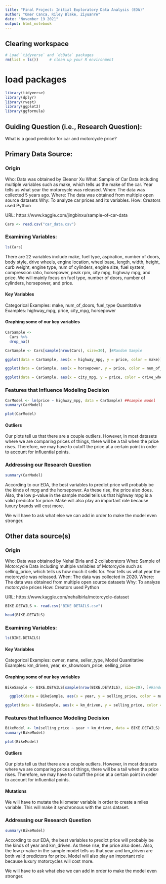 ```yaml
---
title: "Final Project: Initial Exploratory Data Analysis (EDA)"
author: "Omer Canca, Riley Blake, ZiyuanYe"
date: "November 19 2021"
output: html_notebook
---
```


## Clearing workspace
```r
# Load `tidyverse` and `dcData` packages
rm(list = ls())     # clean up your R environment
```

# load packages
```r
library(tidyverse) 
library(dplyr)
library(rvest)
library(ggplot2)
library(ggformula)
```


## **Guiding Question (i.e., Research Question)**: 
What is a good predictor for car and motorcycle price?


## Primary Data Source: 

### Origin

Who: Data was obtained by Eleanor Xu
What: Sample of Car Data including multiple variables such as make, which tells us the make of the car. Year tells us what year the motorcycle was released.
When: The data was collected 5 years ago.
Where: The data was obtained from multiple open source datasets
Why: To analyze car prices and its variables.
How: Creators used Python


URL: https://www.kaggle.com/jingbinxu/sample-of-car-data
```r
Cars <- read.csv("car_data.csv")
```

### Examining Variables: 
```r
ls(Cars)
```
There are 22 variables include make, fuel type, aspiration, number of doors, body style, drive wheels, engine location, wheel base, length, width, height, curb weight, engine type, num of cylinders, engine size, fuel system, compression ratio, horsepower, peak rpm, city mpg, highway mpg, and price. We will mainly focus on fuel type, number of doors, number of cylinders, horsepower, and price.

#### Key Variables
Categorical Examples: make, num_of_doors, fuel_type
Quantitative Examples: highway_mpg, price, city_mpg, horsepower

#### Graphing some of our key variables
```r
CarSample <- 
  Cars %>% 
  drop_na()

CarSample <- Cars[sample(nrow(Cars), size=30), ]#Random Sample

ggplot(data = CarSample, aes(x = highway_mpg, y = price, color = make)) + geom_point() #highway_mpg, price, make

ggplot(data = CarSample, aes(x = horsepower, y = price, color = num_of_doors)) + geom_point() #horsepower, price, number of doors

ggplot(data = CarSample, aes(x = city_mpg, y = price, color = drive_wheels)) + geom_point() #city_mpg, price, drive_wheels
```
### Features that Influence Modeling Decision
```r
CarModel <- lm(price ~ highway_mpg, data = CarSample) ##sample model
summary(CarModel)

plot(CarModel)
```
#### Outliers
Our plots tell us that there are a couple outliers. However, in most datasets where we are comparing prices of things, there will be a tail when the price rises. Therefore, we may have to cutoff the price at a certain point in order to account for influential points.

### Addressing our Research Question
```r
summary(CarModel)
```

According to our EDA, the best variables to predict price will probably be the kinds of mpg and the horsepower. As these rise, the price also does. Also, the low p-value in the sample model tells us that highway mpg is a valid predictor for price. Make will also play an important role because luxury brands will cost more.

We will have to ask what else we can add in order to make the model even stronger.



## Other data source(s)

### Origin
Who: Data was obtained by Nehal Birla and 2 collaborators
What: Sample of Motorcycle Data including multiple variables of Motorcycle such as selling_price, which tells us how much it sells for. Year tells us what year the motorcycle was released.
When: The data was collected in 2020.
Where: The data was obtained from multiple open source datasets
Why: To analyze motorcycle prices
How: Creators used Python

URL: https://www.kaggle.com/nehalbirla/motorcycle-dataset

```r
BIKE.DETAILS <- read.csv("BIKE DETAILS.csv")
```

```r
head(BIKE.DETAILS)
```

### Examining Variables: 
```r
ls(BIKE.DETAILS)
```
#### Key Variables
Categorical Examples: owner, name, seller_type, Model
Quantitative Examples: km_driven, year, ex_showroom_price, selling_price


#### Graphing some of our key variables
```r
BikeSample <- BIKE.DETAILS[sample(nrow(BIKE.DETAILS), size=20), ]#Random Sample

  ggplot(data = BikeSample, aes(x = year, y = selling_price, color = name)) + geom_point() #year and Price and Make

ggplot(data = BikeSample, aes(x = km_driven, y = selling_price, color = owner)) + geom_point() #mileage and Price and owner
```

### Features that Influence Modeling Decision
```r
BikeModel <- lm(selling_price ~ year + km_driven, data = BIKE.DETAILS)
summary(BikeModel)

plot(BikeModel)
```
#### Outliers
Our plots tell us that there are a couple outliers. However, in most datasets where we are comparing prices of things, there will be a tail when the price rises. Therefore, we may have to cutoff the price at a certain point in order to account for influential points.

#### Mutations
We will have to mutate the kilometer variable in order to create a miles variable. This will make it synchronous with the cars dataset.

### Addressing our Research Question
```r
summary(BikeModel)
```

According to our EDA, the best variables to predict price will probably be the kinds of year and km_driven. As these rise, the price also does. Also, the low p-value in the sample model tells us that year and km_driven are both valid predictors for price. Model will also play an important role because luxury motorcycles will cost more. 

We will have to ask what else we can add in order to make the model even stronger.